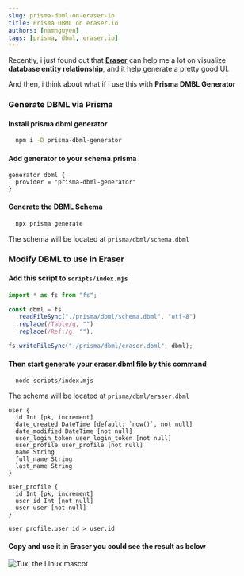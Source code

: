 ```yaml
---
slug: prisma-dbml-on-eraser-io
title: Prisma DBML on eraser.io
authors: [namnguyen]
tags: [prisma, dbml, eraser.io]
---
```


Recently, i just found out that **[Eraser](https://eraser.io)** can help me a lot on visualize **database entity relationship**, and it help generate a pretty good UI.

And then, i think about what if i use this with **Prisma DMBL Generator**

<!--truncate-->

### Generate DBML via Prisma

#### Install prisma dbml generator

```sh
  npm i -D prisma-dbml-generator
```

#### Add generator to your schema.prisma

```schema
generator dbml {
  provider = "prisma-dbml-generator"
}
```

#### Generate the DBML Schema

```sh
  npx prisma generate
```

The schema will be located at `prisma/dbml/schema.dbml`

### Modify DBML to use in Eraser

#### Add this script to `scripts/index.mjs`

```js
import * as fs from "fs";

const dbml = fs
  .readFileSync("./prisma/dbml/schema.dbml", "utf-8")
  .replace(/Table/g, "")
  .replace(/Ref:/g, "");

fs.writeFileSync("./prisma/dbml/eraser.dbml", dbml);
```

#### Then start generate your eraser.dbml file by this command

```sh
  node scripts/index.mjs
```

The schema will be located at `prisma/dbml/eraser.dbml`

```
user {
  id Int [pk, increment]
  date_created DateTime [default: `now()`, not null]
  date_modified DateTime [not null]
  user_login_token user_login_token [not null]
  user_profile user_profile [not null]
  name String
  full_name String
  last_name String
}

user_profile {
  id Int [pk, increment]
  user_id Int [not null]
  user user [not null]
}

user_profile.user_id > user.id
```

#### Copy and use it in Eraser you could see the result as below

![Tux, the Linux mascot](/img/diagram-export-1-18-2024-11_16_10-AM.png)
